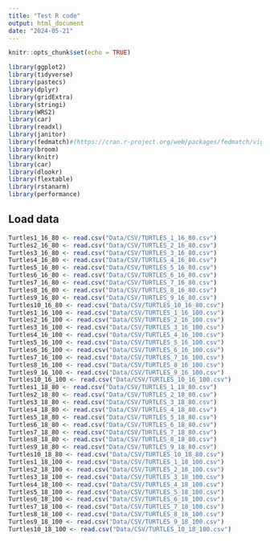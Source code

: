 ```yaml
---
title: "Test R code"
output: html_document
date: "2024-05-21"
---
```


```r
knitr::opts_chunk$set(echo = TRUE)
```

```r
library(ggplot2)
library(tidyverse)
library(pastecs)
library(dplyr)
library(gridExtra)
library(stringi)
library(WRS2)
library(car)
library(readxl)
library(janitor)
library(fedmatch)#(https://cran.r-project.org/web/packages/fedmatch/vignettes/Fuzzy-matching.html)
library(broom)
library(knitr)
library(car)
library(dlookr)
library(flextable)
library(rstanarm)
library(performance)
```

## Load data
```r
Turtles1_16_80 <- read.csv("Data/CSV/TURTLES_1_16_80.csv")
Turtles2_16_80 <- read.csv("Data/CSV/TURTLES_2_16_80.csv")
Turtles3_16_80 <- read.csv("Data/CSV/TURTLES_3_16_80.csv")
Turtles4_16_80 <- read.csv("Data/CSV/TURTLES_4_16_80.csv")
Turtles5_16_80 <- read.csv("Data/CSV/TURTLES_5_16_80.csv")
Turtles6_16_80 <- read.csv("Data/CSV/TURTLES_6_16_80.csv")
Turtles7_16_80 <- read.csv("Data/CSV/TURTLES_7_16_80.csv")
Turtles8_16_80 <- read.csv("Data/CSV/TURTLES_8_16_80.csv")
Turtles9_16_80 <- read.csv("Data/CSV/TURTLES_9_16_80.csv")
Turtles10_16_80 <- read.csv("Data/CSV/TURTLES_10_16_80.csv")
Turtles1_16_100 <- read.csv("Data/CSV/TURTLES_1_16_100.csv")
Turtles2_16_100 <- read.csv("Data/CSV/TURTLES_2_16_100.csv")
Turtles3_16_100 <- read.csv("Data/CSV/TURTLES_3_16_100.csv")
Turtles4_16_100 <- read.csv("Data/CSV/TURTLES_4_16_100.csv")
Turtles5_16_100 <- read.csv("Data/CSV/TURTLES_5_16_100.csv")
Turtles6_16_100 <- read.csv("Data/CSV/TURTLES_6_16_100.csv")
Turtles7_16_100 <- read.csv("Data/CSV/TURTLES_7_16_100.csv")
Turtles8_16_100 <- read.csv("Data/CSV/TURTLES_8_16_100.csv")
Turtles9_16_100 <- read.csv("Data/CSV/TURTLES_9_16_100.csv")
Turtles10_16_100 <- read.csv("Data/CSV/TURTLES_10_16_100.csv")
Turtles1_18_80 <- read.csv("Data/CSV/TURTLES_1_18_80.csv")
Turtles2_18_80 <- read.csv("Data/CSV/TURTLES_2_18_80.csv")
Turtles3_18_80 <- read.csv("Data/CSV/TURTLES_3_18_80.csv")
Turtles4_18_80 <- read.csv("Data/CSV/TURTLES_4_18_80.csv")
Turtles5_18_80 <- read.csv("Data/CSV/TURTLES_5_18_80.csv")
Turtles6_18_80 <- read.csv("Data/CSV/TURTLES_6_18_80.csv")
Turtles7_18_80 <- read.csv("Data/CSV/TURTLES_7_18_80.csv")
Turtles8_18_80 <- read.csv("Data/CSV/TURTLES_8_18_80.csv")
Turtles9_18_80 <- read.csv("Data/CSV/TURTLES_9_18_80.csv")
Turtles10_18_80 <- read.csv("Data/CSV/TURTLES_10_18_80.csv")
Turtles1_18_100 <- read.csv("Data/CSV/TURTLES_1_18_100.csv")
Turtles2_18_100 <- read.csv("Data/CSV/TURTLES_2_18_100.csv")
Turtles3_18_100 <- read.csv("Data/CSV/TURTLES_3_18_100.csv")
Turtles4_18_100 <- read.csv("Data/CSV/TURTLES_4_18_100.csv")
Turtles5_18_100 <- read.csv("Data/CSV/TURTLES_5_18_100.csv")
Turtles6_18_100 <- read.csv("Data/CSV/TURTLES_6_18_100.csv")
Turtles7_18_100 <- read.csv("Data/CSV/TURTLES_7_18_100.csv")
Turtles8_18_100 <- read.csv("Data/CSV/TURTLES_8_18_100.csv")
Turtles9_18_100 <- read.csv("Data/CSV/TURTLES_9_18_100.csv")
Turtles10_18_100 <- read.csv("Data/CSV/TURTLES_10_18_100.csv")
```

